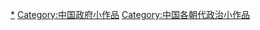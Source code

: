[[Category:中国各朝代政府|*]]
[[Category:中国政府小作品|Category:中国政府小作品]]
[[Category:中国各朝代政治小作品|Category:中国各朝代政治小作品]]